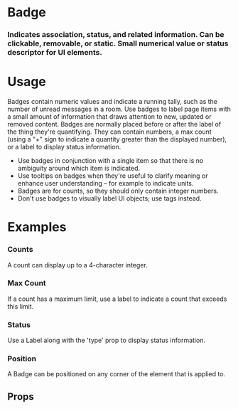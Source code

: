 
<Meta title="Atoms|Badge" component={Badge} />

# Badge

### Indicates association, status, and related information. Can be clickable, removable, or static. Small numerical value or status descriptor for UI elements.

<Preview withToolbar>
  <Story name="Standard">
    <Grid columns="4">
      <Card>
        <Badge label="1" />
        <Label text="Badge" />
      </Card>
    </Grid>
  </Story>
</Preview>

# Usage

Badges contain numeric values and indicate a running tally, such as the number of unread messages in a room. Use badges to label page items with a small amount of information that draws attention to new, updated or removed content. Badges are normally placed before or after the label of the thing they're quantifying. They can contain numbers, a max count (using a "+" sign to indicate a quantity greater than the displayed number), or a label to display status information.

- Use badges in conjunction with a single item so that there is no ambiguity around which item is indicated.
- Use tooltips on badges when they're useful to clarify meaning or enhance user understanding – for example to indicate units.
- Badges are for counts, so they should only contain integer numbers.
- Don't use badges to visually label UI objects; use tags instead.

# Examples

### Counts

A count can display up to a 4-character integer.

<Preview>
  <Story name="Counts">
    <Grid columns="4">
      <Card>
        <Badge label="1" />
        <Label text="1-Digit" />
      </Card>
      <Card>
        <Badge label="21" />
        <Label text="2-Digit" />
      </Card>
      <Card>
        <Badge label="321" />
        <Label text="3-Digit" />
      </Card>
      <Card>
        <Badge label="4321" />
        <Label text="4-Digit" />
      </Card>
    </Grid>
  </Story>
</Preview>

### Max Count

If a count has a maximum limit, use a label to indicate a count that exceeds this limit.

<Preview>
  <Story name="Max Count">
    <Grid columns="4">
      <Card>
        <Badge label="9+" />
        <Label text="Max 10" />
      </Card>
      <Card>
        <Badge label="99+" />
        <Label text="Max 100" />
      </Card>
      <Card>
        <Badge label="999+" />
        <Label text="Max 1000" />
      </Card>
      <Card>
        <Badge label="9999+" />
        <Label text="Max 10k" />
      </Card>
    </Grid>
  </Story>
</Preview>

### Status

Use a Label along with the 'type' prop to display status information.

<Preview>
  <Story name="Status">
    <Grid columns="4">
      <Card>
        <Badge label="Info" type="info" />
        <Label text="Info" />
      </Card>
      <Card>
        <Badge label="Success" type="success" />
        <Label text="Success" />
      </Card>
      <Card>
        <Badge label="Warning" type="warning" />
        <Label text="Warning" />
      </Card>
      <Card>
        <Badge label="Alert" type="alert" />
        <Label text="Alert" />
      </Card>
    </Grid>
  </Story>
</Preview>

### Position

A Badge can be positioned on any corner of the element that is applied to.

<Preview>
  <Story name="Position">
    <Grid columns="4">
      <Card>
        <Badge label="1" position="topLeft" />
        <Label text="Top-Left" />
      </Card>
      <Card>
        <Badge label="1" position="bottomLeft" />
        <Label text="Bottom-Left" />
      </Card>
      <Card>
        <Badge label="1" position="topRight" />
        <Label text="Top-Right" />
      </Card>
      <Card>
        <Badge label="1" position="bottomRight" />
        <Label text="Bottom-Right" />
      </Card>
    </Grid>
  </Story>
</Preview>

## Props

<Props of={Badge} />
